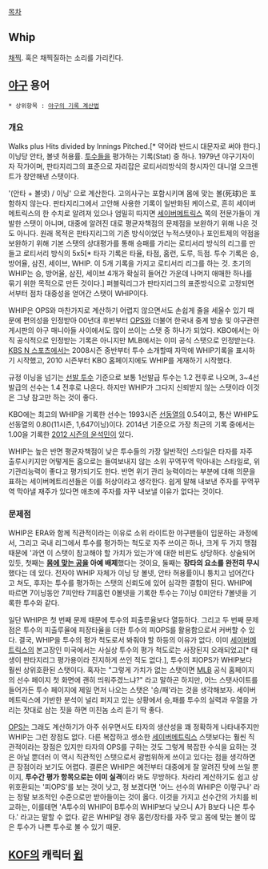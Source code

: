 [[목차]]

== Whip ==
[[채찍]]. 혹은 채찍질하는 소리를 가리킨다.

== [[야구]] 용어 ==
 * 상위항목 : [[야구의 기록 계산법]]

=== 개요 ===
Walks plus Hits divided by Innings Pitched.[* 약어라 반드시 대문자로 써야 한다.] 이닝당 안타, 볼넷 허용률. [[투수]]들을 평가하는 기록(Stat) 중 하나. 1979년 야구기자이자 작가이며, 판타지리그의 표준으로 자리잡은 로티서리방식의 창시자인 대니얼 오크렌트가 창안해낸 스탯이다.

'(안타 + 볼넷) / 이닝' 으로 계산한다. 고의사구는 포함시키며 몸에 맞는 볼(死球)은 포함하지 않는다. 판타지리그에서 고안해 사용한 기록이 일반화된 케이스로, 흔히 세이버메트릭스의 한 수치로 알려져 있으나 엄밀히 따지면 [[세이버메트릭스]] 쪽의 전문가들이 개발한 스탯이 아니며, 대중에 알려진 대로 평균자책점의 문제점을 보완하기 위해 나온 것도 아니다. 원래 목적은 판타지리그의 기존 방식이었던 누적스탯이나 포인트제의 약점을 보완하기 위해 기본 스탯의 상대평가를 통해 승패를 가리는 로티서리 방식의 리그를 만들고 로티서리 방식의 5x5[* 타자 기록은 타율, 타점, 홈런, 도루, 득점. 투수 기록은 승, 방어율, 삼진, 세이브, WHIP. 이 5개 기록을 가지고 로티서리 리그를 하는 것. 초기의 WHIP는 승, 방어율, 삼진, 세이브 4개가 확실히 들어간 가운데 나머지 애매한 하나를 묶기 위한 목적으로 만든 것이다.] 퍼블릭리그가 판타지리그의 표준방식으로 고정되면서부터 점차 대중성을 얻어간 스탯이 WHIP이다.

WHIP은 OPS와 마찬가지로 계산하기 어렵지 않으면서도 손쉽게 줄을 세울수 있기 때문에 편의성을 인정받아 00년대 후반부터 [[OPS]]와 더불어 한국내 중계 방송 및 야구관련 게시판의 야구 매니아들 사이에서도 많이 쓰이는 스탯 중 하나가 되었다. KBO에서는 아직 공식적으로 인정받는 기록은 아니지만 MLB에서는 이미 공식 스탯으로 인정받는다. [[KBS N 스포츠]]에서는 2008시즌 중반부터 투수 소개할때 자막에 WHIP기록을 표시하기 시작했고, 2010 시즌부터 KBO 홈페이지에도 WHIP를 게재하기 시작했다.

규정 이닝을 넘기는 [[선발 투수]] 기준으로 보통 1선발급 투수는 1.2 전후로 나오며, 3~4선발급의 선수는 1.4 전후로 나온다. 하지만 WHIP가 그다지 신뢰받지 않는 스탯이라 이것은 그냥 참고만 하는 것이 좋다.

KBO에는 최고의 WHIP을 기록한 선수는 1993시즌 [[선동열]]의 0.54이고, 통산 WHIP도 선동열의 0.80(11시즌, 1,647이닝)이다. 2014년 기준으로 가장 최근의 기록 중에서는 1.00을 기록한 [[윤석민(투수)/2012년|2012 시즌의 윤석민]]이 있다.

WHIP는 높은 반면 평균자책점이 낮은 투수들의 가장 일반적인 스타일은 타자를 자주 출루시키지만 어떻게든 홈으로는 들여보내지 않는 소위 꾸역꾸역 막아내는 스타일로, 위기관리능력이 좋다고 평가되기도 한다. 반면 위기 관리 능력이라는 부분에 대해 의문을 표하는 세이버메트리션들은 이를 허상이라고 생각한다. 쉽게 말해 내보낸 주자를 꾸역꾸역 막아낼 재주가 있다면 애초에 주자를 자꾸 내보낼 이유가 없다는 것이다.

=== 문제점 ===
WHIP은 ERA와 함께 직관적이라는 이유로 소위 라이트한 야구팬들이 입문하는 과정에서, 그리고 국내 리그에서 투수를 평가하는 척도로 자주 쓰이곤 하나, 크게 두 가지 맹점 때문에 '과연 이 스탯이 참고해야 할 가치가 있는가'에 대한 비판도 상당하다. 상술되어 있듯, 첫째는 '''[[몸에 맞는 공]]을 아예 배제'''했다는 것이요, 둘째는 '''장타의 요소를 완전히 무시'''했다는 데 있다. 전자야 WHIP 자체가 이닝 당 볼넷, 안타 허용률이니 퉁치고 넘어간다고 쳐도, 후자는 투수를 평가하는 스탯의 신뢰도에 있어 심각한 결함이 된다. WHIP에 따르면 7이닝동안 7피안타 7피홈런 0볼넷을 기록한 투수는 7이닝 0피안타 7볼넷을 기록한 투수와 같다.

일단 WHIP은 첫 번째 문제 때문에 투수의 피출루율보다 열등하다. 그리고 두 번째 문제점은 투수의 피출루율에 피장타율을 더한 투수의 피OPS를 활용함으로서 커버할 수 있다. 결국, WHIP을 투수의 평가 척도로서 봐줘야 할 하등의 이유가 없다. 이미 [[세이버메트릭스]]의 본고장인 미국에서는 사실상 투수의 평가 척도로는 사장된지 오래되었고[* 태생이 판타지리그 평가용이라 진지하게 쓰인 적도 없다.], 투수의 피OPS가 WHIP보다 훨씬 상위호환된 스탯이다. 혹자는 "그렇게 가치가 없는 스탯이면 [[MLB]] 공식 홈페이지의 선수 페이지 첫 화면에 괜히 띄워주겠느냐?" 라고 말하곤 하지만, 어느 스탯사이트를 들어가든 투수 페이지에 제일 먼저 나오는 스탯은 '승/패'라는 것을 생각해보자. 세이버메트릭스에 기반한 분석이 널리 퍼지고 있는 상황에서 승,패를 투수의 실력과 우열을 가리는 잣대로 삼는 짓을 하면 미친놈 소리 듣기 딱 좋다.

[[OPS]]는 그래도 계산하기가 아주 쉬우면서도 타자의 생산성을 꽤 정확하게 나타내주지만 WHIP는 그런 장점도 없다. 다른 복잡하고 생소한 [[세이버메트릭스]] 스탯보다는 훨씬 직관적이라는 장점은 있지만 타자의 OPS를 구하는 것도 그렇게 복잡한 수식을 요하는 것은 아닐 뿐더러 이 역시 직관적인 스탯으로서 광범위하게 쓰이고 있다는 점을 생각하면 큰 장점이라 보기도 어렵다. 결론은 WHIP은 예전부터 대중에게 잘 알려진 탓에 쓰일 뿐이지, '''투수간 평가 항목으로는 이미 실격'''이라 봐도 무방하다. 차라리 계산하기도 쉽고 상위호환되는 '피OPS'를 보는 것이 낫고, 정 보겠다면 '어느 선수의 WHIP은 이렇구나' 라는 정말 보조적인 수준으로만 받아들이는 것이 옳다. 이것을 가지고 선수간의 가치를 비교하는, 이를테면 'A투수의 WHIP이 B투수의 WHIP보다 낮으니 A가 B보다 나은 투수다.' 라고는 말할 수 없다. 같은 WHIP일 경우 홈런/장타를 자주 맞고 몸에 맞는 볼이 많은 투수가 나쁜 투수로 볼 수 있기 때문.

== [[KOF]]의 캐릭터 [[윕]] ==
